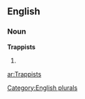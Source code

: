==English==

===Noun===
'''Trappists'''

# {{plural of|[[Trappist]]}}

[[Category:English plurals]]

[[ar:Trappists]]